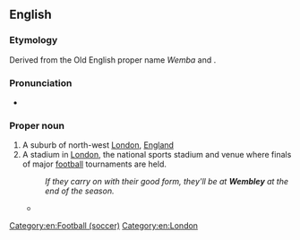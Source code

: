 ==English==
{{wikipedia}}

===Etymology===
Derived from the Old English proper name ''Wemba'' and {{inh|en|ang|lēah|t=clearing in a forest}}.

===Pronunciation===
* {{a|UK}} {{IPA|/wɛmbli/|lang=en}}
===Proper noun===
{{wikipedia|Wembley Stadium}}
{{en-proper noun}}

# A suburb of north-west [[London]], [[England]]
# A stadium in [[London]], the national sports stadium and venue where finals of major [[football]] tournaments are held.
#: ''If they carry on with their good form, they'll be at '''Wembley''' at the end of the season.''
#* {{quote-journal
|lang=en
|date=April 11, 2011
|author=Phil McNulty
|title=Liverpool 3 - 0 Man City
|work=BBC Sport
|url=http://news.bbc.co.uk/sport2/hi/football/eng_prem/9449111.stm
|page=
|passage=Dirk Kuyt sandwiched a goal in between Carroll's double as City endured a night of total misery, with captain Carlos Tevez limping off early on with a hamstring strain that puts a serious question mark over his participation in Saturday's FA Cup semi-final against Manchester United at '''Wembley'''.}}

[[Category:en:Football (soccer)]]
[[Category:en:London]]